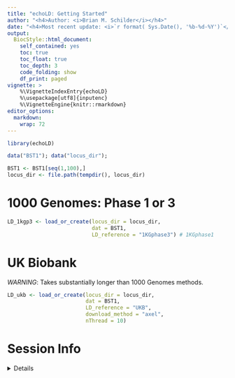 ```yaml
---
title: "echoLD: Getting Started" 
author: "<h4>Author: <i>Brian M. Schilder</i></h4>" 
date: "<h4>Most recent update: <i>`r format( Sys.Date(), '%b-%d-%Y')`</i></h4>"
output:
  BiocStyle::html_document:
    self_contained: yes
    toc: true
    toc_float: true
    toc_depth: 3
    code_folding: show
    df_print: paged
vignette: >
    %\VignetteIndexEntry{echoLD} 
    %\usepackage[utf8]{inputenc}
    %\VignetteEngine{knitr::rmarkdown} 
editor_options: 
  markdown: 
    wrap: 72
---
```


```r
library(echoLD)

data("BST1"); data("locus_dir");

BST1 <- BST1[seq(1,100),]
locus_dir <- file.path(tempdir(), locus_dir)
```


# 1000 Genomes: Phase 1 or 3

```r
LD_1kgp3 <- load_or_create(locus_dir = locus_dir,
                           dat = BST1, 
                           LD_reference = "1KGphase3") # 1KGphase1
```


# UK Biobank

*WARNING*: Takes substantially longer than 1000 Genomes methods.

```r
LD_ukb <- load_or_create(locus_dir = locus_dir,
                         dat = BST1, 
                         LD_reference = "UKB", 
                         download_method = "axel", 
                         nThread = 10)
```



# Session Info 

<details> 

```r
utils::sessionInfo()
```

</details>  

